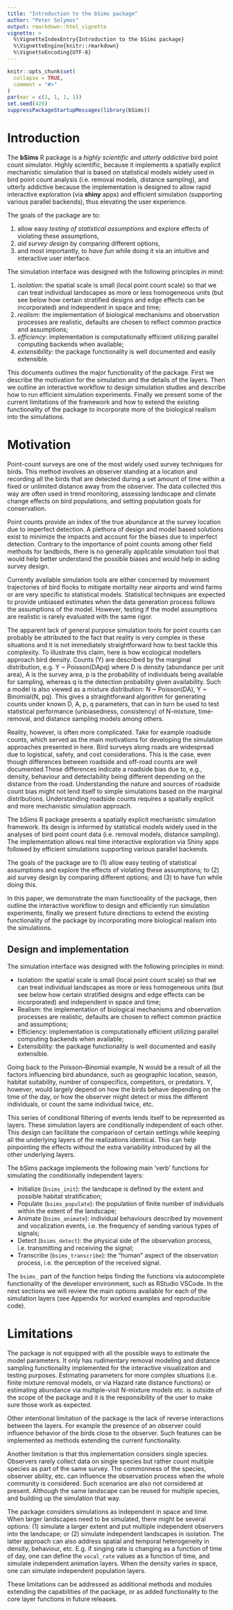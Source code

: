 ```yaml
---
title: "Introduction to the bSims package"
author: "Peter Solymos"
output: rmarkdown::html_vignette
vignette: >
  %\VignetteIndexEntry{Introduction to the bSims package}
  %\VignetteEngine{knitr::rmarkdown}
  %\VignetteEncoding{UTF-8}
---
```


```r
knitr::opts_chunk$set(
  collapse = TRUE,
  comment = "#>"
)
par(mar = c(1, 1, 1, 1))
set.seed(429)
suppressPackageStartupMessages(library(bSims))
```

# Introduction

The **bSims** R package is a _highly scientific_ and _utterly addictive_ bird point count simulator. Highly scientific, because it implements a spatially
explicit mechanistic simulation that is based on statistical models
widely used in bird point count analysis (i.e. removal models, distance 
sampling), and utterly addictive because the implementation
is designed to allow rapid interactive exploration (via **shiny** apps)
and efficient simulation (supporting various parallel backends),
thus elevating the user experience.

The goals of the package are to: 

1. allow easy _testing of statistical assumptions_ and explore 
  effects of violating these assumptions,
2. _aid survey design_ by comparing different options, 
3. and most importantly, to _have fun_ while doing it via an 
  intuitive and interactive user interface.

The simulation interface was designed with the following principles in mind:

1. _isolation_: the spatial scale is small (local point count scale) 
  so that we can treat individual landscapes as more or less homogeneous 
  units (but see below how certain stratified designs and edge effects 
  can be incorporated) and independent in space and time;
2. _realism_: the implementation of biological 
  mechanisms and observation processes are realistic,
  defaults are chosen to reflect common practice and assumptions;
3. _efficiency_: implementation is computationally efficient
  utilizing parallel computing backends when available;
4. _extensibility_: the package functionality is 
  well documented and easily extensible.

This documents outlines the major functionality of the package.
First we describe the motivation for the simulation and 
the details of the layers. Then we outline an interactive workflow
to design simulation studies and describe how to run
efficient simulation experiments.
Finally we present some of the current limitations of the
framework and how to extend the existing functionality of the
package to incorporate more of the biological realism into
the simulations.

# Motivation

Point-count surveys are one of the most widely used survey techniques for birds. This method involves an observer standing at a location and recording all the birds that are detected during a set amount of time within a fixed or unlimited distance away from the observer. The data collected this way are often used in trend monitoring, assessing landscape and climate change effects on bird populations, and setting population goals for conservation.

Point counts provide an index of the true abundance at the survey location due to imperfect detection. A plethora of design and model based solutions exist to minimize the impacts and account for the biases due to imperfect detection. Contrary to the importance of point counts among other field methods for landbirds, there is no generally applicable simulation tool that would help better understand the possible biases and would help in aiding survey design.

Currently available simulation tools are either concerned by movement trajectories of bird flocks to mitigate mortality near airports and wind farms or are very specific to statistical models. Statistical techniques are expected to provide unbiased estimates when the data generation process follows the assumptions of the model. However, testing if the model assumptions are realistic is rarely evaluated with the same rigor.

The apparent lack of general purpose simulation tools for point counts can probably be attributed to the fact that reality is very complex in these situations and it is not immediately straightforward how to best tackle this complexity. To illustrate this claim, here is how ecological modellers approach bird density. Counts (Y) are described by the marginal distribution, e.g. Y ~ Poisson(DApq) where D is density (abundance per unit area), A is the survey area, p is the probability of individuals being available for sampling, whereas q is the detection probability given availability. Such a model is also viewed as a mixture distribution: N ~ Poisson(DA), Y ~ Binomial(N, pq). This gives a straightforward algorithm for generating counts under known D, A, p, q parameters, that can in turn be used to test statistical performance (unbiasedness, consistency) of N-mixture, time-removal, and distance sampling models among others.

Reality, however, is often more complicated. Take for example roadside counts, which served as the main motivations for developing the simulation approaches presented in here. Bird surveys along roads are widespread due to logistical, safety, and cost considerations. This is the case, even though differences between roadside and off-road counts are well documented.These differences indicate a roadside bias due to, e.g., density, behaviour and detectability being different depending on the distance from the road. Understanding the nature and sources of roadside count bias might not lend itself to simple simulations based on the marginal distributions. Understanding roadside counts requires a spatially explicit and more mechanistic simulation approach.

The bSims R package presents a spatially explicit mechanistic simulation framework. Its design is informed by statistical models widely used in the analyses of bird point count data (i.e. removal models, distance sampling). The implementation allows real time interactive exploration via Shiny apps followed by efficient simulations supporting various parallel backends.

The goals of the package are to (1) allow easy testing of statistical assumptions and explore the effects of violating these assumptions; to (2) aid survey design by comparing different options; and (3) to have fun while doing this. 

In this paper, we demonstrate the main functionality of the package, then outline the interactive workflow to design and efficiently run simulation experiments, finally we present future directions to extend the existing functionality of the package by incorporating more biological realism into the simulations.

## Design and implementation

The simulation interface was designed with the following principles in mind:

- Isolation: the spatial scale is small (local point count scale) so that we can treat individual landscapes as more or less homogeneous units (but see below how certain stratified designs and edge effects can be incorporated) and independent in space and time;
- Realism: the implementation of biological mechanisms and observation processes are realistic, defaults are chosen to reflect common practice and assumptions;
- Efficiency: implementation is computationally efficient utilizing parallel computing backends when available;
- Extensibility: the package functionality is well documented and easily extensible.

Going back to the Poisson–Binomial example, N would be a result of all the factors influencing bird abundance, such as geographic location, season, habitat suitability, number of conspecifics, competitors, or predators. Y, however, would largely depend on how the birds behave depending on the time of the day, or how the observer might detect or miss the different individuals, or count the same individual twice, etc.

This series of conditional filtering of events lends itself to be represented as layers. These simulation layers are conditionally independent of each other. This design can facilitate the comparison of certain settings while keeping all the underlying layers of the realizations identical. This can help pinpointing the effects without the extra variability introduced by all the other underlying layers.

The bSims package implements the following main 'verb' functions for simulating the conditionally independent layers:

- Initialize (`bsims_init`): the landscape is defined by the extent and possible habitat stratification;
- Populate (`bsims_populate`): the population of finite number of individuals within the extent of the landscape;
- Animate (`bsims_animate`): individual behaviours described by movement and vocalization events, i.e. the frequency of sending various types of signals;
- Detect (`bsims_detect`): the physical side of the observation process, i.e. transmitting and receiving the signal;
- Transcribe (`bsims_transcribe`): the "human" aspect of the observation process, i.e. the perception of the received signal.

The `bsims_` part of the function helps finding the functions via autocomplete functionality of the developer environment, such as RStudio VSCode. In the next sections we will review the main options available for each of the simulation layers (see Appendix for worked examples and reproducible code).

# Limitations

The package is not equipped with all the possible ways to estimate the
model parameters. It only has rudimentary removal modeling and 
distance sampling functionality implemented for the interactive
visualization and testing purposes.
Estimating parameters for more complex situations (i.e.
finite mixture removal models, or via Hazard rate distance functions)
or estimating abundance via multiple-visit N-mixture models etc. is
outside of the scope of the package and it is the responsibility of the 
user to make sure those work as expected.

Other intentional limitation of the package is the lack of
reverse interactions between the layers. For example
the presence of an observer could influence behavior
of the birds close to the observer. Such features can
be implemented as methods extending the current functionality.

Another limitation is that this implementation considers single
species. Observers rarely collect data on single species 
but rather count multiple species as part of the same survey.
The commonness of the species, observer ability, etc. can influence
the observation process when the whole community is considered.
Such scenarios are also not considered at present. Although the same
landscape can be reused for multiple species, and building up
the simulation that way.

The package considers simulations as independent 
in space and time. When larger landscapes need to be simulated, 
there might be several options: 
(1) simulate a larger extent and put multiple independent observers 
into the landscape; or (2) simulate independent landscapes in isolation.
The latter approach can also address spatial and temporal
heterogeneity in density, behaviour, etc. E.g. if
singing rate is changing as a function of time of day,
one can define the `vocal_rate` values as a function of time,
and simulate independent animation layers.
When the density varies in space, one can
simulate independent population layers.

These limitations can be addressed as additional methods and
modules extending the capabilities of the package, 
or as added functionality to the core layer functions
in future releases.
